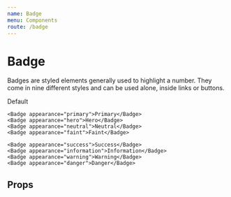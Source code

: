```yaml
---
name: Badge
menu: Components
route: /badge
---
```



# Badge

Badges are styled elements generally used to highlight a number. They come in nine different styles and can be used alone, inside links or buttons.

<Playground>
	<Badge>Default</Badge>

    <Badge appearance="primary">Primary</Badge>
    <Badge appearance="hero">Hero</Badge>
    <Badge appearance="neutral">Neutral</Badge>
    <Badge appearance="faint">Faint</Badge>

    <Badge appearance="success">Success</Badge>
    <Badge appearance="information">Information</Badge>
    <Badge appearance="warning">Warning</Badge>
    <Badge appearance="danger">Danger</Badge>

</Playground>

## Props

<PropsTable of={Badge} />
